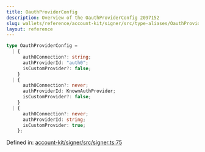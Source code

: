 ```yaml
---
title: OauthProviderConfig
description: Overview of the OauthProviderConfig 2097152
slug: wallets/reference/account-kit/signer/src/type-aliases/OauthProviderConfig
layout: reference
---
```


```ts
type OauthProviderConfig =
  | {
      auth0Connection?: string;
      authProviderId: "auth0";
      isCustomProvider?: false;
    }
  | {
      auth0Connection?: never;
      authProviderId: KnownAuthProvider;
      isCustomProvider?: false;
    }
  | {
      auth0Connection?: never;
      authProviderId: string;
      isCustomProvider: true;
    };
```

Defined in: [account-kit/signer/src/signer.ts:75](https://github.com/alchemyplatform/aa-sdk/blob/923a52171f7246172caf350853843e6680197da9/account-kit/signer/src/signer.ts#L75)
